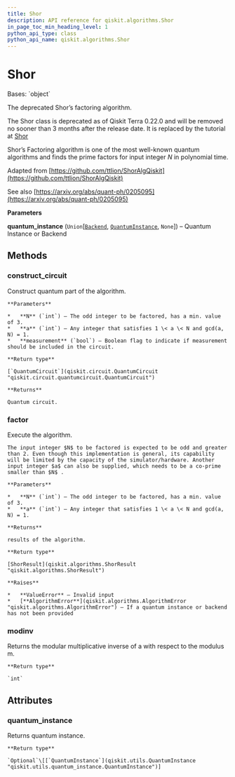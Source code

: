 ```yaml
---
title: Shor
description: API reference for qiskit.algorithms.Shor
in_page_toc_min_heading_level: 1
python_api_type: class
python_api_name: qiskit.algorithms.Shor
---
```


# Shor

<Class id="qiskit.algorithms.Shor" github="https://github.com/qiskit/qiskit/tree/stable/0.22/qiskit/algorithms/factorizers/shor.py" signature="Shor(quantum_instance=None)">
  Bases: `object`

  The deprecated Shor’s factoring algorithm.

  The Shor class is deprecated as of Qiskit Terra 0.22.0 and will be removed no sooner than 3 months after the release date. It is replaced by the tutorial at [Shor](https://qiskit.org/textbook/ch-algorithms/shor.html)

  Shor’s Factoring algorithm is one of the most well-known quantum algorithms and finds the prime factors for input integer $N$ in polynomial time.

  Adapted from [https://github.com/ttlion/ShorAlgQiskit](https://github.com/ttlion/ShorAlgQiskit)

  See also [https://arxiv.org/abs/quant-ph/0205095](https://arxiv.org/abs/quant-ph/0205095)

  **Parameters**

  **quantum\_instance** (`Union`\[[`Backend`](qiskit.providers.Backend "qiskit.providers.backend.Backend"), [`QuantumInstance`](qiskit.utils.QuantumInstance "qiskit.utils.quantum_instance.QuantumInstance"), `None`]) – Quantum Instance or Backend

  ## Methods

  ### construct\_circuit

  <Function id="qiskit.algorithms.Shor.construct_circuit" name="construct_circuit" signature="Shor.construct_circuit(N, a=2, measurement=False)">
    Construct quantum part of the algorithm.

    **Parameters**

    *   **N** (`int`) – The odd integer to be factored, has a min. value of 3.
    *   **a** (`int`) – Any integer that satisfies 1 \< a \< N and gcd(a, N) = 1.
    *   **measurement** (`bool`) – Boolean flag to indicate if measurement should be included in the circuit.

    **Return type**

    [`QuantumCircuit`](qiskit.circuit.QuantumCircuit "qiskit.circuit.quantumcircuit.QuantumCircuit")

    **Returns**

    Quantum circuit.
  </Function>

  ### factor

  <Function id="qiskit.algorithms.Shor.factor" name="factor" signature="Shor.factor(N, a=2)">
    Execute the algorithm.

    The input integer $N$ to be factored is expected to be odd and greater than 2. Even though this implementation is general, its capability will be limited by the capacity of the simulator/hardware. Another input integer $a$ can also be supplied, which needs to be a co-prime smaller than $N$ .

    **Parameters**

    *   **N** (`int`) – The odd integer to be factored, has a min. value of 3.
    *   **a** (`int`) – Any integer that satisfies 1 \< a \< N and gcd(a, N) = 1.

    **Returns**

    results of the algorithm.

    **Return type**

    [ShorResult](qiskit.algorithms.ShorResult "qiskit.algorithms.ShorResult")

    **Raises**

    *   **ValueError** – Invalid input
    *   [**AlgorithmError**](qiskit.algorithms.AlgorithmError "qiskit.algorithms.AlgorithmError") – If a quantum instance or backend has not been provided
  </Function>

  ### modinv

  <Function id="qiskit.algorithms.Shor.modinv" name="modinv" signature="static Shor.modinv(a, m)">
    Returns the modular multiplicative inverse of a with respect to the modulus m.

    **Return type**

    `int`
  </Function>

  ## Attributes

  ### quantum\_instance

  <Attribute id="qiskit.algorithms.Shor.quantum_instance" name="quantum_instance">
    Returns quantum instance.

    **Return type**

    `Optional`\[[`QuantumInstance`](qiskit.utils.QuantumInstance "qiskit.utils.quantum_instance.QuantumInstance")]
  </Attribute>
</Class>

